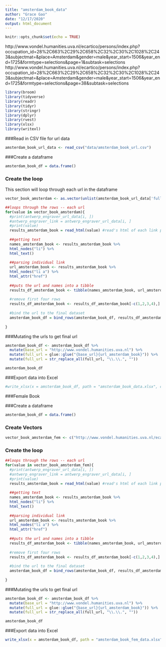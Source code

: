 ```yaml
---
title: "amsterdam_book_data"
author: "Grace Gao"
date: "12/17/2020"
output: html_document
---
```


```r
knitr::opts_chunk$set(echo = TRUE)
```

http://www.vondel.humanities.uva.nl/ecartico/persons/index.php?occupation_id=28%2C663%2C29%2C658%2C32%2C30%2C1028%2C243&subjectmat=&place=Amsterdam&gender=male&year_start=1506&year_end=1725&formtype=selections&page=1&subtask=selections
http://www.vondel.humanities.uva.nl/ecartico/persons/index.php?occupation_id=28%2C663%2C29%2C658%2C32%2C30%2C1028%2C243&subjectmat=&place=Amsterdam&gender=male&year_start=1506&year_end=1725&formtype=selections&page=38&subtask=selections

```r
library(broom)
library(tidyverse)
library(readr)
library(tidyr)
library(stringr)
library(dplyr)
library(rvest)
library(xlsx)
library(writexl)
```

###Read in CSV file for url data
```r
amsterdam_book_url_data <- read_csv("data/amsterdam_book_url.csv")
```

###Create a dataframe

```r
amsterdam_book_df = data.frame()

```


### Create the loop
This section will loop through each url in the dataframe
```r

vector_book_amsterdam <- as.vector(unlist(amsterdam_book_url_data['full_url']))

```

```r
##loops through the rows -- each url
for(value in vector_book_amsterdam){
  #print(antwerp_engraver_url_data[i, ])
  #antwerp_engraver_link = antwerp_engraver_url_data[i, ]
  #print(value)
  results_amsterdam_book = read_html(value) #read's html of each link page
  
  ##getting text
  names_amsterdam_book <- results_amsterdam_book %>% 
  html_nodes("li") %>% 
  html_text()
  
  ##parsing individual link
  url_amsterdam_book <- results_amsterdam_book %>% 
  html_nodes("li a") %>% 
  html_attr("href")
  
  ##puts the url and names into a tibble
  results_df_amsterdam_book <- tibble(names_amsterdam_book, url_amsterdam_book)
  
  #remove first four rows
  results_df_amsterdam_book <- results_df_amsterdam_book[-c(1,2,3,4),]
  
  #bind the url to the final dataset
  amsterdam_book_df = bind_rows(amsterdam_book_df, results_df_amsterdam_book)
  
}


```

###Mutating the urls to get final url
```r
amsterdam_book_df <- amsterdam_book_df %>% 
  mutate(base_url = "http://www.vondel.humanities.uva.nl") %>% 
  mutate(full_url = glue::glue("{base_url}{url_amsterdam_book}")) %>% 
  mutate(full_url = str_replace_all(full_url, "\\.\\.", ""))

amsterdam_book_df

```



###Export data into Excel
```r
#write_xlsx(x = amsterdam_book_df, path = "amsterdam_book_data.xlsx", col_names = TRUE)

```



###Female Book

###Create a dataframe

```r
amsterdam_book_df = data.frame()

```

### Create Vectors 
```r

vector_book_amsterdam_fem <- c("http://www.vondel.humanities.uva.nl/ecartico/persons/index.php?occupation_id=28%2C663%2C29%2C658%2C32%2C30%2C1028%2C243&subjectmat=&place=Amsterdam&gender=female&year_start=1506&year_end=1725&formtype=selections&page=1&subtask=selections", "http://www.vondel.humanities.uva.nl/ecartico/persons/index.php?occupation_id=28%2C663%2C29%2C658%2C32%2C30%2C1028%2C243&subjectmat=&place=Amsterdam&gender=female&year_start=1506&year_end=1725&formtype=selections&page=2&subtask=selections", "http://www.vondel.humanities.uva.nl/ecartico/persons/index.php?occupation_id=28%2C663%2C29%2C658%2C32%2C30%2C1028%2C243&subjectmat=&place=Amsterdam&gender=female&year_start=1506&year_end=1725&formtype=selections&page=3&subtask=selections")

```



### Create the loop


```r
##loops through the rows -- each url
for(value in vector_book_amsterdam_fem){
  #print(antwerp_engraver_url_data[i, ])
  #antwerp_engraver_link = antwerp_engraver_url_data[i, ]
  #print(value)
  results_amsterdam_book = read_html(value) #read's html of each link page
  
  ##getting text
  names_amsterdam_book <- results_amsterdam_book %>% 
  html_nodes("li") %>% 
  html_text()
  
  ##parsing individual link
  url_amsterdam_book <- results_amsterdam_book %>% 
  html_nodes("li a") %>% 
  html_attr("href")
  
  ##puts the url and names into a tibble
  results_df_amsterdam_book <- tibble(names_amsterdam_book, url_amsterdam_book)
  
  #remove first four rows
  results_df_amsterdam_book <- results_df_amsterdam_book[-c(1,2,3,4),]
  
  #bind the url to the final dataset
  amsterdam_book_df = bind_rows(amsterdam_book_df, results_df_amsterdam_book)
  
}


```

###Mutating the urls to get final url
```r
amsterdam_book_df <- amsterdam_book_df %>% 
  mutate(base_url = "http://www.vondel.humanities.uva.nl") %>% 
  mutate(full_url = glue::glue("{base_url}{url_amsterdam_book}")) %>% 
  mutate(full_url = str_replace_all(full_url, "\\.\\.", ""))

amsterdam_book_df

```



###Export data into Excel
```r
write_xlsx(x = amsterdam_book_df, path = "amsterdam_book_fem_data.xlsx", col_names = TRUE)

```



